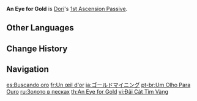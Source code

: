{{Talent Infobox
|image         = Talent An Eye for Gold.png
|character     = Dori
|type          = 1st Ascension Passive
|info          = After a character connected to the Jinni triggers an [[Electro-Charged]], [[Superconduct]], [[Overloaded]], [[Quicken]], [[Aggravate]], [[Hyperbloom]], or an Electro [[Swirl]] or [[Crystallize]] reaction, the [[CD]] of [[Spirit-Warding Lamp: Troubleshooter Cannon]] is decreased by 1s.<br>This effect can be triggered once every 3s.
|utility1      = Cooldown Reduction
|utility2      = Elemental Reaction Dependent
}}
'''An Eye for Gold''' is [[Dori]]'s [[1st Ascension Passive]].

==Other Languages==
{{Other Languages
|en      = An Eye for Gold
|zhs     = 披沙沥金
|zhs_rm  = Pī Shā Lì Jīn
|zht     = 批沙瀝金
|zht_rm  = Pī Shā Lì Jīn
|zh_tl   = Filtering Gold Out of Sand
|ja      = ゴールドマイニング
|ja_rm   = Goorudo Mainingu
|ja_tl   = Gold Mining
|ko      = 황금을 찾는 눈
|ko_tl   = Gold Finding Eye
|es      = Buscando oro
|es_tl   = Seeking Gold
|fr      = Un œil d'or
|fr_tl   = An Eye of Gold
|ru      = Золото в песках
|ru_tl   = Gold in the Sands
|th      = An Eye for Gold
|vi      = Đãi Cát Tìm Vàng
|vi_tl   = 
|de      = Eine Antenne für Gold
|de_tl   = An Antenna for Gold
|id      = An Eye for Gold
|pt      = Um Olho Para Ouro
|pt_tl   = An Eye For Gold
|tr      = Altına Karşılık Bir Göz
|tr_tl   = An Eye for Gold
|it      = Fiuto per gli affari
|it_tl   = Nose for Good Business
}}

==Change History==
{{Change History|3.0}}

==Navigation==
{{Talent Navbox|Dori}}

[[es:Buscando oro]]
[[fr:Un œil d'or]]
[[ja:ゴールドマイニング]]
[[pt-br:Um Olho Para Ouro]]
[[ru:Золото в песках]]
[[th:An Eye for Gold]]
[[vi:Đãi Cát Tìm Vàng]]